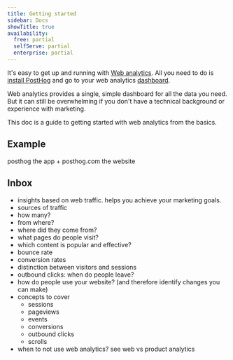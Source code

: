 ```yaml
---
title: Getting started
sidebar: Docs
showTitle: true
availability:
  free: partial
  selfServe: partial
  enterprise: partial
---
```


It's easy to get up and running with [Web analytics](/web-analytics). All you need to do is [install PostHog](/docs/getting-started/install) and go to your web analytics [dashboard](https://app.posthog.com/web).

Web analytics provides a single, simple dashboard for all the data you need. But it can still be overwhelming if you don't have a technical background or experience with marketing.

This doc is a guide to getting started with web analytics from the basics.

## Example

posthog the app + posthog.com the website

## Inbox

- insights based on web traffic. helps you achieve your marketing goals.
- sources of traffic
- how many?
- from where?
- where did they come from?
- what pages do people visit?
- which content is popular and effective?
- bounce rate
- conversion rates
- distinction between visitors and sessions
- outbound clicks: when do people leave?
- how do people use your website? (and therefore identify changes you can make)
- concepts to cover
  - sessions
  - pageviews
  - events
  - conversions
  - outbound clicks
  - scrolls
- when to not use web analytics? see web vs product analytics
